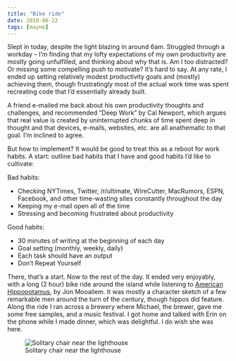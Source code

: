 ```yaml
---
title: "Bike ride"
date: 2018-06-22
tags: [mayne]
---
```

  
Slept in today, despite the light blazing in around 6am. Struggled through a workday -- I'm finding that my lofty expectations of my own productivity are mostly going unfulfilled, and thinking about why that is. Am I too distracted? Or missing some compelling push to motivate? It's hard to say. At any rate, I ended up setting relatively modest productivity goals and (mostly) achieving them, though frustratingly most of the actual work time was spent recreating code that I'd essentially already built. 

A friend e-mailed me back about his own productivity thoughts and challenges, and recommended "Deep Work" by Cal Newport, which argues that real value is created by uninterrupted chunks of time spent deep in thought and that devices, e-mails, websites, etc. are all anathematic to that goal. I'm inclined to agree.

But how to implement? It would be good to treat this as a reboot for work habits. A start: outline bad habits that I have and good habits I'd like to cultivate: 

Bad habits: 

- Checking NYTimes, Twitter, /r/ultimate, WireCutter, MacRumors, ESPN, Facebook, and other time-wasting sites constantly throughout the day
- Keeping my e-mail open all of the time
- Stressing and becoming frustrated about productivity

Good habits:

- 30 minutes of writing at the beginning of each day
- Goal setting (monthly, weekly, daily)
- Each task should have an output
- Don't Repeat Yourself

There, that's a start. Now to the rest of the day. It ended very enjoyably, with a long (2 hour) bike ride around the island while listening to [American Hippopotamus](https://magazine.atavist.com/american-hippopotamus), by Jon Mooallem. It was mostly a character sketch of a few remarkable men around the turn of the century, though hippos did feature. Along the ride I ran across a brewery where Michael, the brewer, gave me some free samples, and a music festival. I got home and talked with Erin on the phone while I made dinner, which was delightful. I do wish she was here.

![Solitary chair near the lighthouse](/img/mayne/IMG_3959.jpg)